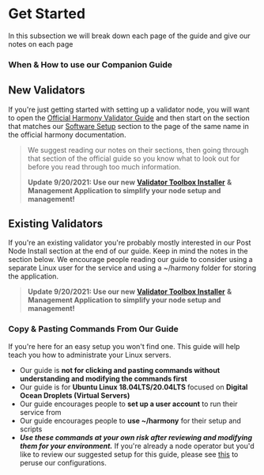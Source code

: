 # Get Started
In this subsection we will break down each page of the guide and give our notes on each page
### When & How to use our Companion Guide
## New Validators
If you're just getting started with setting up a validator node, you will want to open the [Official Harmony Validator Guide](https://docs.harmony.one/home/network/validators) and then start on the section that matches our [Software Setup](/official/setup) section to the page of the same name in the official harmony documentation.
> We suggest reading our notes on their sections, then going through that section of the official guide so you know what to look out for before you read through too much information.
> 
> **Update 9/20/2021: Use our new** [**Validator Toolbox Installer**](https://validator-toolbox-guide.easynode.one/) **& Management Application to simplify your node setup and management!**
## Existing Validators
If you're an existing validator you're probably mostly interested in our Post Node Install section at the end of our guide. Keep in mind the notes in the section below. We encourage people reading our guide to consider using a separate Linux user for the service and using a ~/harmony folder for storing the application.
> **Update 9/20/2021: Use our new** [**Validator Toolbox Installer**](https://validator-toolbox-guide.easynode.one/) **& Management Application to simplify your node setup and management!**
### Copy & Pasting Commands From Our Guide
If you're here for an easy setup you won't find one. This guide will help teach you how to administrate your Linux servers.    
- Our guide is **not for clicking and pasting commands without understanding and modifying the commands first** 
- Our guide is for **Ubuntu Linux 18.04LTS/20.04LTS** focused on **Digital Ocean Droplets \(Virtual Servers\)**
- Our guide encourages people to **set up a user account** to run their service from
- Our guide encourages people to **use ~/harmony** for their setup and scripts
- _**Use these commands at your own risk after reviewing and modifying them for your environment.**_
If you're already a node operator but you'd like to review our suggested setup for this guide, please see [this](../before-node-setup/pre-setup-hurdles/user-accounts.md) to peruse our configurations.